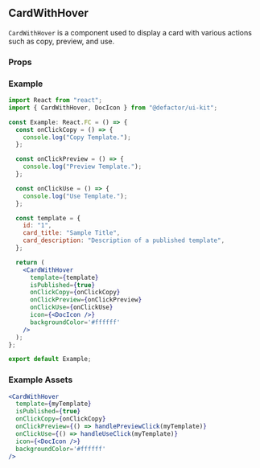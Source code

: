 
<Meta title="V2/Cards/CardWithHover/Documentation" component={CardWithHover} />

## CardWithHover

`CardWithHover` is a component used to display a card with various actions such as copy, preview, and use.

### Props

<Props of={CardWithHover} />

### Example

```jsx
import React from "react";
import { CardWithHover, DocIcon } from "@defactor/ui-kit";

const Example: React.FC = () => {
  const onClickCopy = () => {
    console.log("Copy Template.");
  };

  const onClickPreview = () => {
    console.log("Preview Template.");
  };

  const onClickUse = () => {
    console.log("Use Template.");
  };

  const template = {
    id: "1",
    card_title: "Sample Title",
    card_description: "Description of a published template",
  };

  return (
    <CardWithHover
      template={template}
      isPublished={true}
      onClickCopy={onClickCopy}
      onClickPreview={onClickPreview}
      onClickUse={onClickUse}
      icon={<DocIcon />}
      backgroundColor='#ffffff'
    />
  );
};

export default Example;
```

### Example Assets

```jsx
<CardWithHover
  template={myTemplate}
  isPublished={true}
  onClickCopy={onClickCopy}
  onClickPreview={() => handlePreviewClick(myTemplate)}
  onClickUse={() => handleUseClick(myTemplate)}
  icon={<DocIcon />}
  backgroundColor='#ffffff'
/>
```
